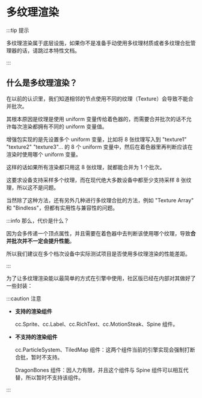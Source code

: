 
# 多纹理渲染

:::tip 提示

多纹理渲染属于底层设施，如果你不是准备手动使用多纹理材质或者多纹理合批管理器的话，请跳过本特性文档。

:::

## 什么是多纹理渲染？

在以前的认识里，我们知道相邻的节点使用不同的纹理（Texture）会导致不能合并批次。

其根本原因是纹理是使用 uniform 变量传给着色器的，而需要合并批次的话不允许每次渲染都拥有不同的 uniform 变量值。

增强包实现的是先设置多个 uniform 变量，比如将 8 张纹理写入到 "texture1" "texture2" "texture3"... 的 8 个 uniform 变量中，然后在着色器里再判断应该在渲染时使用哪个 uniform 变量。

这样的话如果所有渲染都只用这 8 张纹理，就都能合并为 1 个批次。

这要求设备支持采样多个纹理，而在现代绝大多数设备中都至少支持采样 8 张纹理，所以这不是问题。

当然除了这种方法，还有另外几种进行多纹理合批的方法，例如 "Texture Array" 和 "Bindless"，但都有实用性与兼容性的问题。

:::info 那么，代价是什么？

因为会多传递一个顶点属性，并且需要在着色器中去判断该使用哪个纹理，导致**合并批次并不一定会提升性能**。

所以我们建议在多个档次设备中实际测试项目是否使用多纹理渲染的性能差距。

:::

为了让多纹理渲染能以最简单的方式在引擎中使用，社区版已经在内部对其做好了一些封装：

<DocCardList items={useCurrentSidebarCategory().items}/>

:::caution 注意

- **支持的渲染组件**

    cc.Sprite、cc.Label、cc.RichText、cc.MotionSteak、Spine 组件。

- **不支持的渲染组件**

    cc.ParticleSystem、TiledMap 组件：这两个组件当前的引擎实现会强制打断合批，暂时不支持。

    DragonBones 组件：因人力有限，并且这个组件与 Spine 组件可以相互代替，所以暂时不支持该组件。

:::
